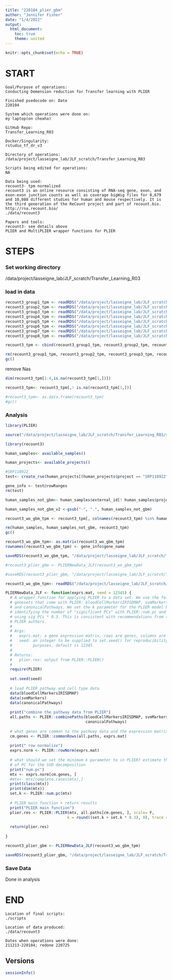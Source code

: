 ```yaml
---
title: "220104_plier_gbm"
author: "Jennifer Fisher"
date: "1/4/2022"
output:
  html_document:
    toc: true
    theme: united
---
```


```r
knitr::opts_chunk$set(echo = TRUE)
```


# START 
    Goal/Purpose of operations: 
    Conducting Demension reduction for Transfer learning with PLIER
    
    Finished psedocode on: Date
    220104
    
    System which operations were done on:
    my laptop(on cheaha)
    
    GitHub Repo:
    Transfer_Learning_R03
    
    Docker/Singularity: 
    rstudio_tf_dr_v3
    
    Directory of operations: 
    /data/project/lasseigne_lab/JLF_scratch/Transfer_Learning_R03
    
    Scripts being edited for operations:
    NA
    
    Data being used:
    recount3- tpm normalized
    recount3 is an online resource consisting of RNA-seq gene, exon, and exon-exon junction counts as well as coverage bigWig files for 8,679 and 10,088 different studies for human and mouse respectively. It is the third generation of the ReCount project and part of recount.bio.
    http://rna.recount.bio/
    ./data/recount3
    
    Papers and tools: 
    recount3- see details above 
    PLIER and MultiPLIER wrapper functions for PLIER

# STEPS
### Set working directory 
/data/project/lasseigne_lab/JLF_scratch/Transfer_Learning_R03

### load in data
```r
recount3_group1_tpm <- readRDS("/data/project/lasseigne_lab/JLF_scratch/Transfer_Learning_R03/data/recount3/recount3_group1_tpm.rds")
recount3_group2_tpm <- readRDS("/data/project/lasseigne_lab/JLF_scratch/Transfer_Learning_R03/data/recount3/recount3_group2_tpm.rds")
recount3_group3_tpm <- readRDS("/data/project/lasseigne_lab/JLF_scratch/Transfer_Learning_R03/data/recount3/recount3_group3_tpm.rds")
recount3_group4_tpm <- readRDS("/data/project/lasseigne_lab/JLF_scratch/Transfer_Learning_R03/data/recount3/recount3_group4_tpm.rds")
recount3_group5_tpm <- readRDS("/data/project/lasseigne_lab/JLF_scratch/Transfer_Learning_R03/data/recount3/recount3_group5_tpm.rds")
recount3_group6_tpm <- readRDS("/data/project/lasseigne_lab/JLF_scratch/Transfer_Learning_R03/data/recount3/recount3_group6_tpm.rds")
recount3_group7_tpm <- readRDS("/data/project/lasseigne_lab/JLF_scratch/Transfer_Learning_R03/data/recount3/recount3_group7_tpm.rds")
recount3_group8_tpm <- readRDS("/data/project/lasseigne_lab/JLF_scratch/Transfer_Learning_R03/data/recount3/recount3_group8_tpm.rds")
```

```r
recount3_tpm <- cbind(recount3_group1_tpm, recount3_group2_tpm, recount3_group3_tpm, recount3_group4_tpm, recount3_group5_tpm, recount3_group6_tpm, recount3_group7_tpm, recount3_group8_tpm)
```

```r
rm(recount3_group1_tpm, recount3_group2_tpm, recount3_group3_tpm, recount3_group4_tpm, recount3_group5_tpm, recount3_group6_tpm, recount3_group7_tpm, recount3_group8_tpm)
gc()
```

remove Nas

```r
dim(recount3_tpm[1:4,is.na(recount3_tpm[1,])])
```


```r
recount3_tpm<- recount3_tpm[,! is.na(recount3_tpm[1,])]
```



```r
#recount3_tpm<- as.data.frame(recount3_tpm)
#gc()
```

### Analysis
```r
library(PLIER)
```

```r
source("/data/project/lasseigne_lab/JLF_scratch/Transfer_Learning_R03/script/plier_util.R")
```

```r
library(recount3)
```

```r
human_samples<- available_samples()
```
```r
human_projects<- available_projects()
```
```r
#SRP118922
test<- create_rse(human_projects[(human_projects$project == "SRP118922"),])
```
```r
gene_info <- test@rowRanges
rm(test)
```


```r
human_samples_not_gbm<- human_samples$external_id[! human_samples$project == "GBM" | human_samples$project  == "BRAIN"]

human_samples_not_gbm_v2 <-gsub("-", ".", human_samples_not_gbm)
```

```r
recount3_wo_gbm_tpm <- recount3_tpm[, colnames(recount3_tpm) %in% human_samples_not_gbm_v2]
```

```r
rm(human_samples, human_samples_not_gbm, recount3_tpm)
gc()
```


```r
recount3_wo_gbm_tpm<- as.matrix(recount3_wo_gbm_tpm)
rownames(recount3_wo_gbm_tpm) <- gene_info$gene_name
```

```r
saveRDS(recount3_wo_gbm_tpm, "/data/project/lasseigne_lab/JLF_scratch/Transfer_Learning_R03/data/recount3/recount3_wo_gbm_tpm.rds")
```


```r
#recount3_plier_gbm <- PLIERNewData_JLF(recount3_wo_gbm_tpm)
```

```r
#saveRDS(recount3_plier_gbm, "/data/project/lasseigne_lab/JLF_scratch/Transfer_Learning_R03/data/recount3/recount3_plier_gbm.rds")
```



```r
recount3_wo_gbm_tpm<- readRDS("/data/project/lasseigne_lab/JLF_scratch/Transfer_Learning_R03/data/recount3/recount3_wo_gbm_tpm.rds")
```



```r
PLIERNewData_JLF <- function(exprs.mat, seed = 12345) {
  # A wrapper function for applying PLIER to a data set. We use the following
  # genesets that come with PLIER: bloodCellMarkersIRISDMAP, svmMarkers, 
  # and canonicalPathways. We set the k parameter for the PLIER model by
  # identifying the number of "significant PCs" with PLIER::num.pc and then 
  # using sig PCs * 0.3. This is consistent with recommendations from the 
  # PLIER authors.
  # 
  # Args:
  #   exprs.mat: a gene expression matrix, rows are genes, columns are samples
  #   seed: an integer to be supplied to set.seed() for reproducibility 
  #         purposes, default is 12345
  #         
  # Returns:
  #   plier.res: output from PLIER::PLIER()
  #
  require(PLIER)
  
  set.seed(seed)
  
  # load PLIER pathway and cell type data
  data(bloodCellMarkersIRISDMAP)
  data(svmMarkers)
  data(canonicalPathways)
  
  print("combine the pathway data from PLIER")
  all.paths <- PLIER::combinePaths(bloodCellMarkersIRISDMAP, svmMarkers, 
                                   canonicalPathways)
  
  # what genes are common to the pathway data and the expression matrix
  cm.genes <- PLIER::commonRows(all.paths, exprs.mat)
  
  print(" row normalize")
  exprs.norm <- PLIER::rowNorm(exprs.mat)
  
  # what should we set the minimum k parameter to in PLIER? estimate the number 
  # of PC for the SVD decomposition 
  print("num.pc")
  mtx <- exprs.norm[cm.genes, ]
  #mtx<- mtx[complete.cases(mtx),]
  print(class(mtx))
  print(dim(mtx))
  set.k <- PLIER::num.pc(mtx)
  
  # PLIER main function + return results
  print("PLIER main function")
  plier.res <- PLIER::PLIER(mtx, all.paths[cm.genes, ], scale= F,
                           k = round((set.k + set.k * 0.3), 0), trace = TRUE)
  
  return(plier.res)
  
}
```

```r
recount3_plier_gbm <- PLIERNewData_JLF(recount3_wo_gbm_tpm)

saveRDS(recount3_plier_gbm, "/data/project/lasseigne_lab/JLF_scratch/Transfer_Learning_R03/data/recount3/recount3_plier_gbm_V2.rds")
```


### Save Data
Done in analysis 

    
# END
    Location of final scripts:
    ./scripts
    
    Location of data produced:
    ./data/recount3
    
    Dates when operations were done:
    211213-220104; redone 220725
    
## Versions
```r
sessionInfo()
```

